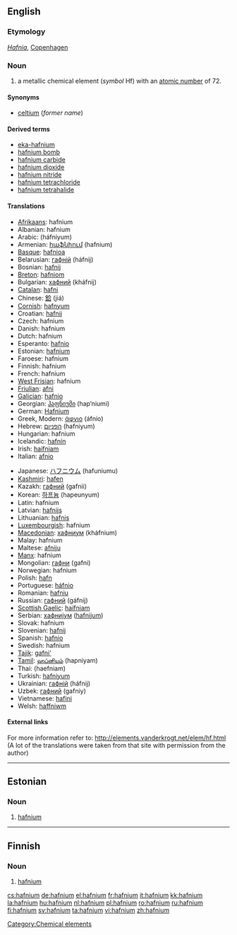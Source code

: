 {{see|Hafnium}}
==English==

{{elements|Hf|lutetium|Lu|tantalum|Ta}}

===Etymology===
{{L.}} ''[[Hafnia]]'', [[Copenhagen]]

===Noun===
{{en-noun|-}}
{{wikipedia}}

# a metallic chemical element (''symbol'' Hf) with an [[atomic number]] of 72.

====Synonyms====
* [[celtium]] (''former name'')

====Derived terms====
* [[eka-hafnium]]
* [[hafnium bomb]]
* [[hafnium carbide]]
* [[hafnium dioxide]]
* [[hafnium nitride]]
* [[hafnium tetrachloride]]
* [[hafnium tetrahalide]]

====Translations====
{{top}}
* [[Afrikaans]]: hafnium
* Albanian: hafnium
* Arabic: {{Arab|[[هفنيوم]]}} (háfniyum) {{m}}
* Armenian: [[հաֆնիում]] (hafnium)
* [[Basque]]: [[hafnioa]]
* Belarusian: [[гафнiй]] (háfnij) {{m}}
* Bosnian: [[hafnij]]
* [[Breton]]: [[hafniom]]
* Bulgarian: [[хафний]] (kháfnij) {{m}}
* [[Catalan]]: [[hafni]]
* Chinese: [[鉿]] (jiá)
* [[Cornish]]: [[hafnyum]]
* Croatian: [[hafnij]]
* Czech: hafnium
* Danish: hafnium
* Dutch: hafnium {{n}}
* Esperanto: [[hafnio]]
* Estonian: [[#Estonian|hafnium]]
* Faroese: hafnium
* Finnish: hafnium
* French: hafnium {{m}}
* [[West Frisian]]: hafnium
* [[Friulian]]: [[afni]]
* [[Galician]]: [[hafnio]]
* Georgian: [[ჰაფნიუმი]] (hap‘niumi)
* German: [[Hafnium]] {{n}}
* Greek, Modern: [[άφνιο]] (áfnio) {{n}}
* Hebrew: [[הפניום]] (hafniyum)
* Hungarian: hafnium
* Icelandic: [[hafnín]]
* Irish: [[haifniam]]
* Italian: [[afnio]] {{m}}
{{mid}}
* Japanese: [[ハフニウム]] (hafuniumu)
* [[Kashmiri]]: [[hafen]]
* Kazakh: [[гафний]] (gafnii)
* Korean: [[하프늄]] (hapeunyum)
* Latin: hafnium
* Latvian: [[hafnijs]]
* Lithuanian: [[hafnis]]
* [[Luxembourgish]]: hafnium
* [[Macedonian]]: [[хафниум]] (kháfnium) {{m}}
* Malay: hafnium
* Maltese: [[afniju]]
* [[Manx]]: hafnium
* Mongolian: [[гафни]] (gafni)
* Norwegian: hafnium
* Polish: [[hafn]] {{m}}
* Portuguese: [[háfnio]] {{m}}
* Romanian: [[hafniu]] {{n}}
* Russian: [[гафний]] (gáfnij) {{m}}
* [[Scottish Gaelic]]: [[haifniam]]
* Serbian: [[хафниjум]] ([[hafnijum]]) {{m}}
* Slovak: hafnium
* Slovenian: [[hafnij]]
* Spanish: [[hafnio]] {{m}}
* Swedish: hafnium
* [[Tajik]]: [[gafni']]
* [[Tamil]]: [[ஹப்னியம்]] (hapniyam)
* Thai: {{Thai|[[แฮฟเนียม]]}} (haefniam)
* Turkish: [[hafniyum]]
* Ukrainian: [[гафнiй]] (háfnij) {{m}}
* Uzbek: [[гафний]] (gafniy)
* Vietnamese: [[hafini]]
* Welsh: [[haffniwm]]
{{bottom}}

====External links====
For more information refer to:
http://elements.vanderkrogt.net/elem/hf.html
(A lot of the translations were taken from that site with permission from the author)

----

==Estonian==

===Noun===
{{infl|et|noun}}

# {{chemical element|lang=et}} [[#English|hafnium]]

[[Category:Chemical elements]]

----

==Finnish==
{{wikipedia|lang=fi}}

===Noun===
{{fi-noun}}

# {{element|lang=fi}} [[#English|hafnium]]

[[cs:hafnium]]
[[de:hafnium]]
[[el:hafnium]]
[[fr:hafnium]]
[[it:hafnium]]
[[kk:hafnium]]
[[la:hafnium]]
[[hu:hafnium]]
[[nl:hafnium]]
[[pl:hafnium]]
[[ro:hafnium]]
[[ru:hafnium]]
[[fi:hafnium]]
[[sv:hafnium]]
[[ta:hafnium]]
[[vi:hafnium]]
[[zh:hafnium]]